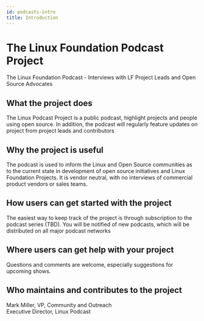 ```yaml
---
id: podcasts-intro
title: Introduction
---
```


# The Linux Foundation Podcast Project

The Linux Foundation Podcast - Interviews with LF Project Leads and Open Source Advocates

## What the project does

The Linux Podcast Project is a public podcast, highlight projects and people using open source. In addition, the podcast will regularly feature updates on project from project leads and contributors

## Why the project is useful

The podcast is used to inform the Linux and Open Source communities as to the current state in development of open source initiatives and Linux Foundation Projects. It is vendor neutral, with no interviews of commercial product vendors or sales teams.

## How users can get started with the project

The easiest way to keep track of the project is through subscription to the podcast series (TBD). You will be notified of new podcasts, which will be distributed on all major podcast networks

## Where users can get help with your project

Questions and comments are welcome, especially suggestions for upcoming shows.

## Who maintains and contributes to the project

Mark Miller, VP, Community and Outreach<br />
Executive Director, Linux Podcast
